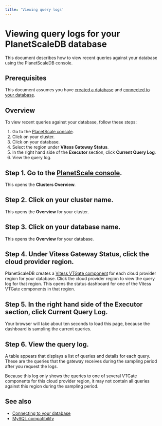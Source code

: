 ```yaml
---
title: 'Viewing query logs'
---
```


# Viewing query logs for your PlanetScaleDB database

This document describes how to view recent queries against your database using the PlanetScaleDB console.

## Prerequisites

This document assumes you have [created a database](creating-database) and [connected to your database](connecting-to-db).

## Overview

To view recent queries against your database, follow these steps:

1. Go to the [PlanetScale console](https://console.planetscale.com).
1. Click on your cluster.
1. Click on your database.
1. Select the region under **Vitess Gateway Status**.
1. In the right hand side of the **Executor** section, click **Current Query Log**.
1. View the query log.

## Step 1. Go to the [PlanetScale console](https://console.planetscale.com).

This opens the **Clusters Overview**.

## Step 2. Click on your cluster name.

This opens the **Overview** for your cluster.

## Step 3. Click on your database name.

This opens the **Overview** for your database.

## Step 4. Under **Vitess Gateway Status**, click the cloud provider region.

PlanetScaleDB creates a [Vitess VTGate component](https://vitess.io/docs/concepts/vtgate/) for each cloud provider region for your database. Click the cloud provider region to view the query log for that region. This opens the status dashboard for one of the Vitess VTGate components in that region.

## Step 5. In the right hand side of the **Executor** section, click **Current Query Log**.

Your browser will take about ten seconds to load this page, because the dashboard is sampling the current queries.

## Step 6. View the query log.

A table appears that displays a list of queries and details for each query. These are the queries that the gateway receives during the sampling period after you request the logs.

Because this log only shows the queries to one of several VTGate components for this cloud provider region, it may not contain all queries against this region during the sampling period.

## See also

- [Connecting to your database](connecting-to-db)
- [MySQL compatibility](mysql-compatibility)
